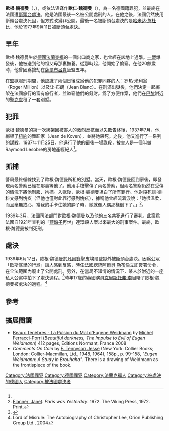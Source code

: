 {{Infobox criminal
| name   = 歐根·魏德曼<br>Eugen Weidmann
| image_name     = Eugène Weidmann IJ.jpg
| image_size     = 
| image_caption  = 
| birth_date  = {{Birth date|1908|2|5}} 
| birth_place = {{Flag|德意志帝國}}[[法蘭克福|法蘭克福]]
| death_date = {{Death date and age|1939|6|17|1908|2|5}} 
| death_place = {{FR}}[[凡爾賽|凡爾賽]]
| alias          =
| motive         =
| charge         =[[同謀|同謀]]、[[綁架|綁架]]、[[詐騙|詐騙]]、[[搶劫|搶劫]]、[[謀殺|謀殺]]、拒捕
| conviction     =
| conviction_penalty        = [[死刑|死刑]]
| conviction_status         = 由[[斷頭台|斷頭台]]處決
| occupation     = 職業罪犯
| spouse         = 
| parents        =
| children       =
}}
'''歐根·魏德曼'''（{{lang-de|Eugen Weidmann}}，{{bd|1908年|2月5日|1939年|6月17日||}}），或依法语译作'''歐仁·魏德曼'''（{{lang-fr|Eugène Weidmann}}），為一名德國籍罪犯，並最終在法國遭[[斷頭台|斷頭台]][[死刑|處決]]。他是法國最後一名被公開處刑的人。在他之後，法國仍然使用斷頭台處決死囚，但方式改爲非公開。最後一名被斷頭台處決的是[[哈米达·詹杜比|哈米达·詹杜比]]，他於1977年9月11日被斷頭台處決。

==早年==
歐根·魏德曼生於[[德國|德國]][[法蘭克福|法蘭克福]]的一個出口商之家，也曾經在該地上過學。[[一戰|一戰]]爆發後，他被送到他的祖父母那裏撫養。從那時起，他開始了偷竊。在他20餘歲時，他曾因爲搶劫在[[薩爾布呂肯|薩爾布呂肯]]坐監五年。

在監獄服刑期間，他認識了兩個日後成爲他的犯罪同夥的人：罗热·米利翁（Roger Million）以及让·布朗（Jean Blanc）。在刑滿出獄後，他們決定一起綁架在法國旅行的富有旅行者，並盜竊他們的錢財。爲了方便作案，他們在[[巴黎|巴黎]]附近的[[聖克盧|聖克盧]]租了一套別墅。

==犯罪==
歐根·魏德曼的第一次綁架因被害人的激烈反抗而以失敗告終後，1937年7月，他綁架了[[紐約|紐約]]的舞蹈家{{link-en|讓·德·科文|Jean de Koven}}（Jean de Koven），並將她殺死。之後，他又進行了一系列的謀殺。1937年11月25日，他進行了他的最後一場謀殺，被害人是一個叫做Raymond Lesobre的房地產經紀人<ref name=flanner/>。

==抓捕==
警局最終循線找到了歐根·魏德曼所租的別墅。當天，歐根·魏德曼回到家後，即發現兩名警察已經在那裏等他了。他用手槍擊傷了兩名警察，但兩名警察仍然在受傷的情況下將他制服、拘捕。入獄後，歐根·魏德曼坦白了所有罪行。他對殺死讓·德·科文感到愧疚（但他也僅對此罪行感到愧疚），據稱他曾經流着淚說：「她很溫柔，而且毫無戒心，當我的手卡住她的脖子時，她就像人偶那樣倒下了。」<ref name=flanner>[[珍娜·福蘭納|Flanner, Janet]]. ''Paris was Yesterday''. 1972. The Viking Press, 1972. Print.</ref>。

1939年3月，法國司法部門對歐根·魏德曼以及他的三名共犯進行了審判。此案爲法國自1921年宣判的「[[藍鬍子|藍鬍子]]再世」{{Link-en|亨利·德西雷·朗德呂|Henri Désiré Landru}}連環殺人案以來最大的刑事案件。最終，歐根·魏德曼被判死刑。

==處決==
1939年6月17日，歐根·魏德曼於[[凡爾賽|凡爾賽]]聖皮埃爾監獄外被斷頭台處決。因爲公眾「歇斯底里的行爲」讓人感到反感，時任法國總統[[阿爾貝·勒布倫|阿爾貝·勒布倫]]立即簽署命令，在全法範圍內廢止了公開處刑。另外，在當局不知情的情況下，某人於附近的一座私人公寓中拍下了處決過程。<ref>{{cite web|title=Execution of Eugene Weidmann – The Last Public Execution by Guillotine (1939)|url=https://www.youtube.com/watch?v=ELHRqyKrRGs|accessdate=2020-07-27|archive-date=2020-08-20|archive-url=https://web.archive.org/web/20200820105919/https://www.youtube.com/watch?v=ELHRqyKrRGs|dead-url=no}}</ref>時年17歲的英國演員[[克里斯托弗·李|克里斯托弗·李]]目睹了歐根·魏德曼被處決的過程。<ref>Lord of Misrule: The Autobiography of Christopher Lee, Orion Publishing Group Ltd., 2004</ref>

==參考==
{{reflist}}

==擴展閱讀==
* [http://www.editions-normant.com/article.php?sid=1164 Beaux Ténèbres - La Pulsion du Mal d'Eugène Weidmann] {{Wayback|url=http://www.editions-normant.com/article.php?sid=1164 |date=20110721182641 }} by [[Michel_Ferracci-Porri|Michel Ferracci-Porri]] (''Beautiful darkness, The Impulse to Evil of Eugen Weidmann'') 412 pages, Editions Normant, France 2008
*''Comments On Cain'' by [[F._Tennyson_Jesse|F. Tennyson Jesse]] (New York: Collier Books; London: Collier-Macmillan, Ltd., 1948, 1964), 158p., p. 99-158, ''"Eugen Weidmann: A Study in Brouhaha"''. There is a drawing of Weidmann as the frontispiece of the book.

{{DEFAULTSORT:weidmann}}
[[Category:法國罪犯|Category:法國罪犯]]
[[Category:德國罪犯|Category:德國罪犯]]
[[Category:法蘭克福人|Category:法蘭克福人]]
[[Category:被處決的德國人|Category:被處決的德國人]]
[[Category:被法國處決者|Category:被法國處決者]]
